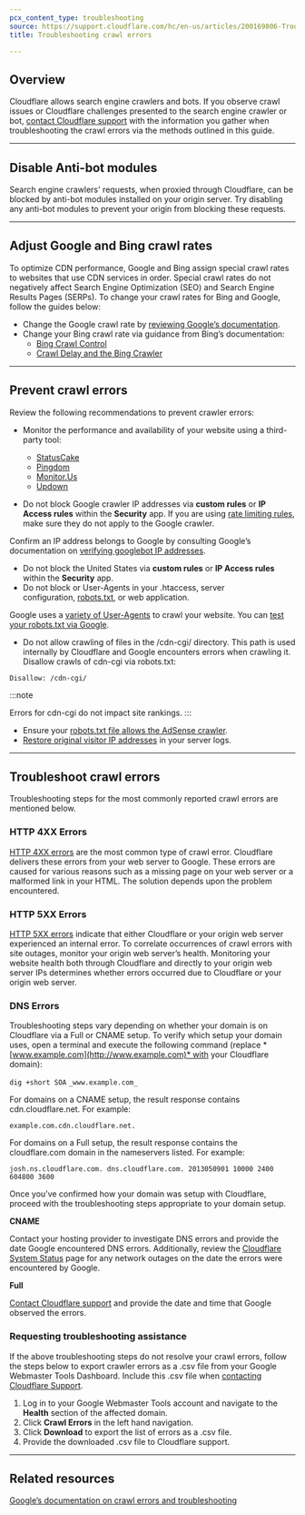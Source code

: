 ```yaml
---
pcx_content_type: troubleshooting
source: https://support.cloudflare.com/hc/en-us/articles/200169806-Troubleshooting-crawl-errors
title: Troubleshooting crawl errors

---
```


## Overview

Cloudflare allows search engine crawlers and bots. If you observe crawl issues or Cloudflare challenges presented to the search engine crawler or bot, [contact Cloudflare support](/support/contacting-cloudflare-support/) with the information you gather when troubleshooting the crawl errors via the methods outlined in this guide.

***

## Disable Anti-bot modules

Search engine crawlers' requests, when proxied through Cloudflare, can be blocked by anti-bot modules installed on your origin server. Try disabling any anti-bot modules to prevent your origin from blocking these requests.

***

## Adjust Google and Bing crawl rates

To optimize CDN performance, Google and Bing assign special crawl rates to websites that use CDN services in order. Special crawl rates do not negatively affect Search Engine Optimization (SEO) and Search Engine Results Pages (SERPs). To change your crawl rates for Bing and Google, follow the guides below:

* Change the Google crawl rate by [reviewing Google’s documentation](https://support.google.com/webmasters/answer/48620?hl=en).
* Change your Bing crawl rate via guidance from Bing’s documentation:
  * [Bing Crawl Control](https://www.bing.com/webmasters/help/?topicid=55a30303)
  * [Crawl Delay and the Bing Crawler](https://blogs.bing.com/webmaster/2009/08/10/crawl-delay-and-the-bing-crawler-msnbot)

***

## Prevent crawl errors

Review the following recommendations to prevent crawler errors:

* Monitor the performance and availability of your website using a third-party tool:
  * [StatusCake](http://www.statuscake.com/)
  * [Pingdom](http://www.pingdom.com/)
  * [Monitor.Us](http://www.monitor.us/)
  * [Updown](https://updown.io/)

* Do not block Google crawler IP addresses via **custom rules** or **IP Access rules** within the **Security** app. If you are using [rate limiting rules](/waf/rate-limiting-rules/), make sure they do not apply to the Google crawler.

Confirm an IP address belongs to Google by consulting Google’s documentation on [verifying googlebot IP addresses](https://support.google.com/webmasters/bin/answer.py?answer=80553).

* Do not block the United States via **custom rules** or **IP Access rules** within the **Security** app.
* Do not block or User-Agents in your .htaccess, server configuration, [robots.txt](http://support.google.com/webmasters/bin/answer.py?answer=35303), or web application.

Google uses a [variety of User-Agents](https://support.google.com/webmasters/answer/1061943) to crawl your website. You can [test your robots.txt via Google](https://support.google.com/webmasters/answer/6062598?hl=en).

* Do not allow crawling of files in the /cdn-cgi/ directory. This path is used internally by Cloudflare and Google encounters errors when crawling it. Disallow crawls of cdn-cgi via robots.txt:

`Disallow: /cdn-cgi/`

:::note

Errors for cdn-cgi do not impact site rankings. 
:::

* Ensure your [robots.txt file allows the AdSense crawler](http://support.google.com/webmasters/bin/answer.py?hl=en\&answer=1061943).
* [Restore original visitor IP addresses](https://support.cloudflare.com/hc/articles/200170786) in your server logs.

***

## Troubleshoot crawl errors

Troubleshooting steps for the most commonly reported crawl errors are mentioned below.

### HTTP 4XX Errors

[HTTP 4XX errors](https://developers.cloudflare.com/support/troubleshooting/http-status-codes/4xx-client-error/) are the most common type of crawl error. Cloudflare delivers these errors from your web server to Google. These errors are caused for various reasons such as a missing page on your web server or a malformed link in your HTML. The solution depends upon the problem encountered.

### HTTP 5XX Errors

[HTTP 5XX errors](https://support.cloudflare.com/hc/articles/115003011431) indicate that either Cloudflare or your origin web server experienced an internal error. To correlate occurrences of crawl errors with site outages, monitor your origin web server’s health. Monitoring your website health both through Cloudflare and directly to your origin web server IPs determines whether errors occurred due to Cloudflare or your origin web server.

### DNS Errors

Troubleshooting steps vary depending on whether your domain is on Cloudflare via a Full or CNAME setup. To verify which setup your domain uses, open a terminal and execute the following command (replace *[www.example.com](http://www.example.com)* with your Cloudflare domain):

`dig +short SOA` `_www.example.com_`

For domains on a CNAME setup, the result response contains cdn.cloudflare.net. For example:

`example.com.cdn.cloudflare.net.`

For domains on a Full setup, the result response contains the cloudflare.com domain in the nameservers listed. For example:

`josh.ns.cloudflare.com. dns.cloudflare.com. 2013050901 10000 2400 604800 3600`

Once you’ve confirmed how your domain was setup with Cloudflare, proceed with the troubleshooting steps appropriate to your domain setup.

**CNAME**

Contact your hosting provider to investigate DNS errors and provide the date Google encountered DNS errors. Additionally, review the [Cloudflare System Status](http://www.cloudflare.com/system-status) page for any network outages on the date the errors were encountered by Google.

**Full**

[Contact Cloudflare support](/support/contacting-cloudflare-support/) and provide the date and time that Google observed the errors.

### Requesting troubleshooting assistance

If the above troubleshooting steps do not resolve your crawl errors, follow the steps below to export crawler errors as a .csv file from your Google Webmaster Tools Dashboard. Include this .csv file when [contacting Cloudflare Support](/support/contacting-cloudflare-support/).

1. Log in to your Google Webmaster Tools account and navigate to the **Health** section of the affected domain.
2. Click **Crawl Errors** in the left hand navigation.
3. Click **Download** to export the list of errors as a .csv file.
4. Provide the downloaded .csv file to Cloudflare support.

***

## Related resources

[Google’s documentation on crawl errors and troubleshooting](https://support.google.com/webmasters/answer/7440203#not_found_404)
